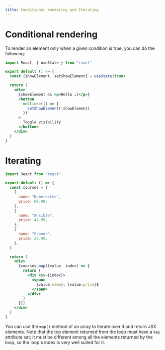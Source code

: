 ```yaml
---
title: Conditional rendering and Iterating
---
```


# Conditional rendering

To render an element only when a given condition is true, you can do the following:

```jsx highlight={8}
import React, { useState } from "react"

export default () => {
  const [showElement, setShowElement] = useState(true)

  return (
    <div>
      {showElement && <p>Hello ;)</p>}
      <button
        onClick={() => {
          setShowElement(!showElement)
        }}
      >
        Toggle visibility
      </button>
    </div>
  )
}
```

# Iterating

```jsx highlight={21-29}
import React from "react"

export default () => {
  const courses = [
    {
      name: "Kubernetes",
      price: 69.99,
    },
    {
      name: "Ansible",
      price: 42.99,
    },
    {
      name: "Framer",
      price: 23.99,
    },
  ]

  return (
    <div>
      {courses.map((value, index) => {
        return (
          <div key={index}>
            <span>
              {value.name}, {value.price}$
            </span>
          </div>
        )
      })}
    </div>
  )
}
```

You can use the `map()` method of an array to iterate over it and return JSX elements.
Note that the top element returned from the loop must have a `key` attribute set; it must be
different among all the elements returned by the loop, so the loop's index is very well suited for
it.
